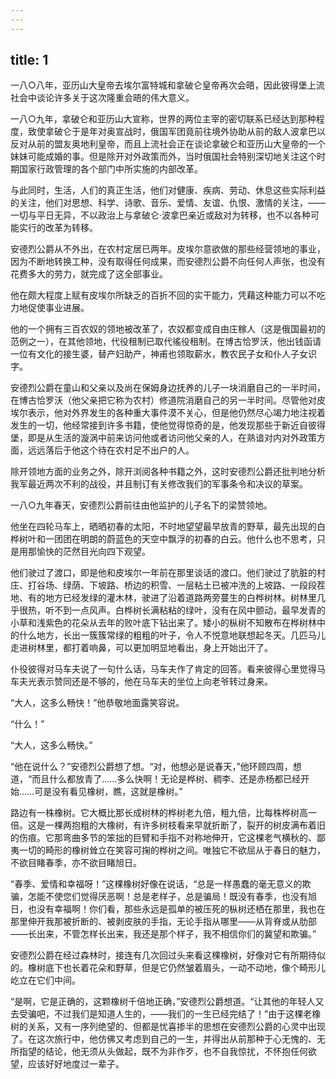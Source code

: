 ```yaml
---
---
---
```

title: 1
---





一八○八年，亚历山大皇帝去埃尔富特城和拿破仑皇帝再次会晤，因此彼得堡上流社会中谈论许多关于这次隆重会晤的伟大意义。

一八○九年，拿破仑和亚历山大宣称，世界的两位主宰的密切联系已经达到那种程度，致使拿破仑于是年对奥宣战时，俄国军团竟前往境外协助从前的敌人波拿巴以反对从前的盟友奥地利皇帝，而且上流社会正在谈论拿破仑和亚历山大皇帝的一个妹妹可能成婚的事。但是除开对外政策而外，当时俄国社会特别深切地关注这个时期国家行政管理的各个部门中所实施的内部改革。

与此同时，生活，人们的真正生活，他们对健康、疾病、劳动、休息这些实际利益的关注，他们对思想、科学、诗歌、音乐、爱情、友谊、仇恨、激情的关注，——一切与平日无异，不以政治上与拿破仑·波拿巴亲近或敌对为转移，也不以各种可能实行的改革为转移。

安德烈公爵从不外出，在农村定居已两年。皮埃尔意欲做的那些经营领地的事业，因为不断地转换工种，没有取得任何成果，而安德烈公爵不向任何人声张，也没有花费多大的劳力，就完成了这全部事业。

他在颇大程度上赋有皮埃尔所缺乏的百折不回的实干能力，凭藉这种能力可以不吃力地促使事业进展。

他的一个拥有三百农奴的领地被改革了，农奴都变成自由庄稼人（这是俄国最初的范例之一），在其他领地，代役租制已取代徭役租制。在博古恰罗沃，他出钱函请一位有文化的接生婆，替产妇助产，神甫也领取薪水，教农民子女和仆人子女识字。

安德烈公爵在童山和父亲以及尚在保姆身边抚养的儿子一块消磨自己的一半时间，在博古恰罗沃（他父亲把它称为农村）修道院消磨自己的另一半时间。尽管他对皮埃尔表示，他对外界发生的各种重大事件漠不关心，但是他仍然尽心竭力地注视着发生的一切，他经常接到许多书籍，使他觉得惊奇的是，他发现那些于新近自彼得堡，即是从生活的漩涡中前来访问他或者访问他父亲的人，在熟谙对内对外政策方面，远远落后于他这个待在农村足不出户的人。

除开领地方面的业务之外，除开浏阅各种书籍之外，这时安德烈公爵还批判地分析我军最近两次不利的战役，并且制订有关修改我们的军事条令和决议的草案。

一八○九年春天，安德烈公爵前往由他监护的儿子名下的梁赞领地。

他坐在四轮马车上，晒晒初春的太阳，不时地望望最早放青的野草，最先出现的白桦树叶和一团团在明朗的蔚蓝色的天空中飘浮的初春的白云。他什么也不思考，只是用那愉快的茫然目光向四下观望。

他们驶过了渡口，即是他和皮埃尔一年前在那里谈话的渡口。他们驶过了肮脏的村庄、打谷场、绿荫、下坡路、桥边的积雪、一层粘土已被冲洗的上坡路、一段段茬地、有的地方已经发绿的灌木林，驶进了沿着道路两旁蔓生的白桦树林。树林里几乎很热，听不到一点风声。白桦树长满粘粘的绿叶，没有在风中颤动，最早发青的小草和浅紫色的花朵从去年的败叶底下钻出来了。矮小的枞树不知散布在桦树林中的什么地方，长出一簇簇常绿的粗粗的叶子，令人不悦意地联想起冬天。几匹马儿走进树林里，都打着响鼻，可以更加明显地看出，身上开始出汗了。

仆役彼得对马车夫说了一句什么话，马车夫作了肯定的回答。看来彼得心里觉得马车夫光表示赞同还是不够的，他在马车夫的坐位上向老爷转过身来。

“大人，这多么畅快！”他恭敬地面露笑容说。

“什么！”

“大人，这多么畅快。”

“他在说什么？”安德烈公爵想了想。“对，他想必是说春天，”他环顾四周，想道，“而且什么都放青了……多么快啊！无论是桦树、稠李、还是赤杨都已经开始……可是没有看见橡树，瞧，这就是橡树。”

路边有一株橡树。它大概比那长成树林的桦树老九倍，粗九倍，比每株桦树高一倍。这是一棵两抱粗的大橡树，有许多树枝看来早就折断了，裂开的树皮满布着旧的伤痕。它那弯曲多节的笨拙的巨臂和手指不对称地伸开，它这棵老气横秋的、鄙夷一切的畸形的橡树耸立在笑容可掬的桦树之间。唯独它不欲屈从于春日的魅力，不欲目睹春季，亦不欲目睹旭日。

“春季、爱情和幸福呀！”这棵橡树好像在说话，“总是一样愚蠢的毫无意义的欺骗，怎能不使您们觉得厌恶啊！总是老样子，总是骗局！既没有春季，也没有旭日，也没有幸福啊！你们看，那些永远是孤单的被压死的枞树还栖在那里，我也在那里伸开我那被折断的、被剥皮肤的手指，无论手指从哪里——从背脊或从肋部——长出来，不管怎样长出来，我还是那个样子，我不相信你们的冀望和欺骗。”

安德烈公爵在经过森林时，接连有几次回过头来看这棵橡树，好像对它有所期待似的。橡树底下也长着花朵和野草，但是它仍然皱着眉头，一动不动地，像个畸形儿屹立在它们中间。

“是啊，它是正确的，这颗橡树千倍地正确，”安德烈公爵想道。“让其他的年轻人又去受骗吧，不过我们是知道人生的，——我们的一生已经完结了！”由于这棵老橡树的关系，又有一序列绝望的、但都是忧喜掺半的思想在安德烈公爵的心灵中出现了。在这次旅行中，他仿佛又考虑到自己的一生，并得出从前那种于心无愧的、无所指望的结论，他无须从头做起，既不为非作歹，也不自我惊扰，不怀抱任何欲望，应该好好地度过一辈子。